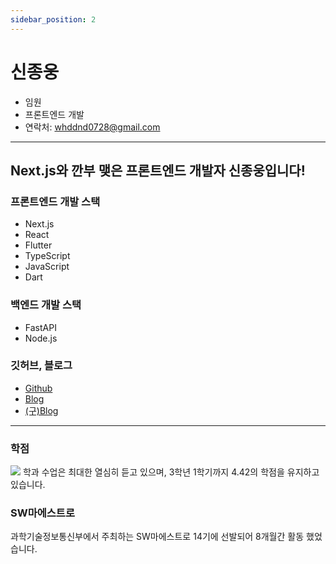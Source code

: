 ```yaml
---
sidebar_position: 2
---
```


# 신종웅

- 임원
- 프론트엔드 개발
- 연락처: [whddnd0728@gmail.com](mailto:whddnd0728@gmail.com)
  <br />

---

## Next.js와 깐부 맺은 프론트엔드 개발자 신종웅입니다!

### 프론트엔드 개발 스택

- Next.js
- React
- Flutter
- TypeScript
- JavaScript
- Dart

### 백엔드 개발 스택

- FastAPI
- Node.js

### 깃허브, 블로그

- [Github](https://github.com/ShinJongUng)
- [Blog](https://julog.vercel.app/)
- [(구)Blog](https://www.jongung.com/)

---

### 학점

<img src="/img/shinjongung_score.png" />
학과 수업은 최대한 열심히 듣고 있으며, 3학년 1학기까지 4.42의 학점을 유지하고 있습니다.

### SW마에스트로

과학기술정보통신부에서 주최하는 SW마에스트로 14기에 선발되어 8개월간 활동 했었습니다.
